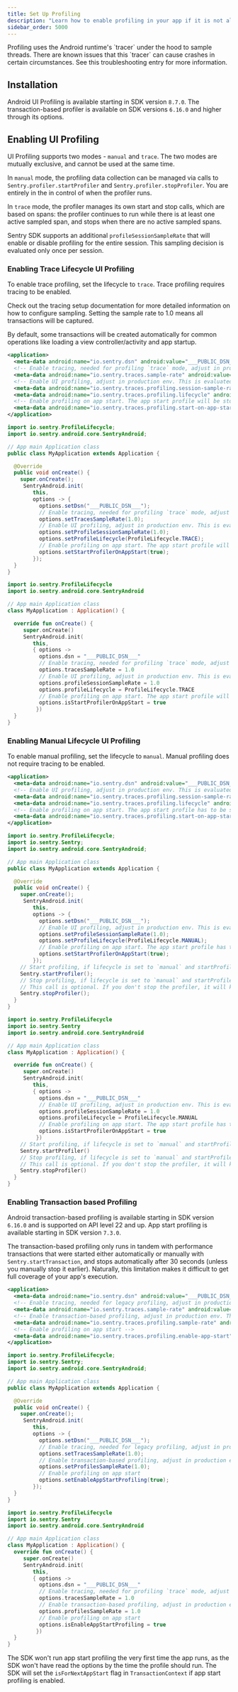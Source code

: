 ```yaml
---
title: Set Up Profiling
description: "Learn how to enable profiling in your app if it is not already set up."
sidebar_order: 5000
---
```


<PlatformContent includePath="profiling/index/preface" />
<PlatformContent includePath="profiling/index/why-profiling" />

<Alert level="warning" title="Important">
  Profiling uses the Android runtime's `tracer` under the hood to sample threads. There are known issues that this `tracer` can cause crashes in certain circumstances. See this <PlatformLink to="/profiling/troubleshooting#i-see-elevated-number-of-crashes-in-the-android-runtime-when-profiling-is-activated">troubleshooting</PlatformLink> entry for more information.
</Alert>

## Installation

Android UI Profiling is available starting in SDK version `8.7.0`.
The transaction-based profiler is available on SDK versions `6.16.0` and higher through <PlatformLink to="/configuration/options/#transaction-based-profiling-options">its options</PlatformLink>.

## Enabling UI Profiling

UI Profiling supports two modes - `manual` and `trace`. The two modes are mutually exclusive, and cannot be used at the same time.

In `manual` mode, the profiling data collection can be managed via calls to `Sentry.profiler.startProfiler` and `Sentry.profiler.stopProfiler`. You are entirely in the in control of when the profiler runs.

In `trace` mode, the profiler manages its own start and stop calls, which are based on spans: the profiler continues to run while there is at least one active sampled span, and stops when there are no active sampled spans.

Sentry SDK supports an additional `profileSessionSampleRate` that will enable or disable profiling for the entire <PlatformLink to="/configuration/releases/#sessions">session</PlatformLink>. This sampling decision is evaluated only once per session.

### Enabling Trace Lifecycle UI Profiling

To enable trace profiling, set the lifecycle to `trace`. Trace profiling requires tracing to be enabled.

Check out the <PlatformLink to="/tracing/">tracing setup documentation</PlatformLink> for more detailed information on how to configure sampling. Setting the sample rate to 1.0 means all transactions will be captured.

By default, some transactions will be created automatically for common operations like loading a view controller/activity and app startup.

```xml {filename:AndroidManifest.xml}
<application>
  <meta-data android:name="io.sentry.dsn" android:value="___PUBLIC_DSN___" />
  <!-- Enable tracing, needed for profiling `trace` mode, adjust in production env -->
  <meta-data android:name="io.sentry.traces.sample-rate" android:value="1.0" />
  <!-- Enable UI profiling, adjust in production env. This is evaluated only once per session -->
  <meta-data android:name="io.sentry.traces.profiling.session-sample-rate" android:value="1.0" />
  <meta-data android:name="io.sentry.traces.profiling.lifecycle" android:value="trace" />
  <!-- Enable profiling on app start. The app start profile will be stopped automatically when the app start root span finishes -->
  <meta-data android:name="io.sentry.traces.profiling.start-on-app-start" android:value="true" />
</application>
```

```java
import io.sentry.ProfileLifecycle;
import io.sentry.android.core.SentryAndroid;

// App main Application class
public class MyApplication extends Application {

  @Override
  public void onCreate() {
    super.onCreate();
     SentryAndroid.init(
        this,
        options -> {
          options.setDsn("___PUBLIC_DSN___");
          // Enable tracing, needed for profiling `trace` mode, adjust in production env
          options.setTracesSampleRate(1.0);
          // Enable UI profiling, adjust in production env. This is evaluated only once per session
          options.setProfileSessionSampleRate(1.0);
          options.setProfileLifecycle(ProfileLifecycle.TRACE);
          // Enable profiling on app start. The app start profile will be stopped automatically when the app start root span finishes
          options.setStartProfilerOnAppStart(true);
        });
  }
}
```

```kotlin
import io.sentry.ProfileLifecycle
import io.sentry.android.core.SentryAndroid

// App main Application class
class MyApplication : Application() {

  override fun onCreate() {
     super.onCreate()
     SentryAndroid.init(
        this,
        { options ->
          options.dsn = "___PUBLIC_DSN___"
          // Enable tracing, needed for profiling `trace` mode, adjust in production env
          options.tracesSampleRate = 1.0
          // Enable UI profiling, adjust in production env. This is evaluated only once per session
          options.profileSessionSampleRate = 1.0
          options.profileLifecycle = ProfileLifecycle.TRACE
          // Enable profiling on app start. The app start profile will be stopped automatically when the app start root span finishes
          options.isStartProfilerOnAppStart = true
         })
  }
}
```

### Enabling Manual Lifecycle UI Profiling

To enable manual profiling, set the lifecycle to `manual`. Manual profiling does not require tracing to be enabled.

```xml {filename:AndroidManifest.xml}
<application>
  <meta-data android:name="io.sentry.dsn" android:value="___PUBLIC_DSN___" />
  <!-- Enable UI profiling, adjust in production env. This is evaluated only once per session -->
  <meta-data android:name="io.sentry.traces.profiling.session-sample-rate" android:value="1.0" />
  <meta-data android:name="io.sentry.traces.profiling.lifecycle" android:value="manual" />
  <!-- Enable profiling on app start. The app start profile has to be stopped through Sentry.stopProfiler() -->
  <meta-data android:name="io.sentry.traces.profiling.start-on-app-start" android:value="true" />
</application>
```

```java
import io.sentry.ProfileLifecycle;
import io.sentry.Sentry;
import io.sentry.android.core.SentryAndroid;

// App main Application class
public class MyApplication extends Application {

  @Override
  public void onCreate() {
    super.onCreate();
     SentryAndroid.init(
        this,
        options -> {
          options.setDsn("___PUBLIC_DSN___");
          // Enable UI profiling, adjust in production env. This is evaluated only once per session
          options.setProfileSessionSampleRate(1.0);
          options.setProfileLifecycle(ProfileLifecycle.MANUAL);
          // Enable profiling on app start. The app start profile has to be stopped through Sentry.stopProfiler()
          options.setStartProfilerOnAppStart(true);
        });
    // Start profiling, if lifecycle is set to `manual` and startProfilerOnAppStart is set to `true`
    Sentry.startProfiler();
    // Stop profiling, if lifecycle is set to `manual` and startProfilerOnAppStart is set to `true`.
    // This call is optional. If you don't stop the profiler, it will keep profiling your application until the process exits.
    Sentry.stopProfiler();
  }
}
```

```kotlin
import io.sentry.ProfileLifecycle
import io.sentry.Sentry
import io.sentry.android.core.SentryAndroid

// App main Application class
class MyApplication : Application() {

  override fun onCreate() {
     super.onCreate()
     SentryAndroid.init(
        this,
        { options ->
          options.dsn = "___PUBLIC_DSN___"
          // Enable UI profiling, adjust in production env. This is evaluated only once per session
          options.profileSessionSampleRate = 1.0
          options.profileLifecycle = ProfileLifecycle.MANUAL
          // Enable profiling on app start. The app start profile has to be stopped through Sentry.stopProfiler()
          options.isStartProfilerOnAppStart = true
         })
    // Start profiling, if lifecycle is set to `manual` and startProfilerOnAppStart is set to `true`
    Sentry.startProfiler()
    // Stop profiling, if lifecycle is set to `manual` and startProfilerOnAppStart is set to `true`.
    // This call is optional. If you don't stop the profiler, it will keep profiling your application until the process exits.
    Sentry.stopProfiler()
  }
}
```

### Enabling Transaction based Profiling

<Alert>

Android transaction-based profiling is available starting in SDK version `6.16.0` and is supported on API level 22 and up.
App start profiling is available starting in SDK version `7.3.0`.

</Alert>

The transaction-based profiling only runs in tandem with performance transactions that were started either automatically or manually with `Sentry.startTransaction`, and stops automatically after 30 seconds (unless you manually stop it earlier). Naturally, this limitation makes it difficult to get full coverage of your app's execution.

```xml {filename:AndroidManifest.xml}
<application>
  <meta-data android:name="io.sentry.dsn" android:value="___PUBLIC_DSN___" />
  <!-- Enable tracing, needed for legacy profiling, adjust in production env -->
  <meta-data android:name="io.sentry.traces.sample-rate" android:value="1.0" />
  <!-- Enable transaction-based profiling, adjust in production env. This is relative to traces sample rate -->
  <meta-data android:name="io.sentry.traces.profiling.sample-rate" android:value="1.0" />
  <!-- Enable profiling on app start -->
  <meta-data android:name="io.sentry.traces.profiling.enable-app-start" android:value="true" />
</application>
```

```java
import io.sentry.ProfileLifecycle;
import io.sentry.Sentry;
import io.sentry.android.core.SentryAndroid;

// App main Application class
public class MyApplication extends Application {

  @Override
  public void onCreate() {
    super.onCreate();
     SentryAndroid.init(
        this,
        options -> {
          options.setDsn("___PUBLIC_DSN___");
          // Enable tracing, needed for legacy profiling, adjust in production env
          options.setTracesSampleRate(1.0);
          // Enable transaction-based profiling, adjust in production env. This is relative to traces sample rate
          options.setProfilesSampleRate(1.0);
          // Enable profiling on app start
          options.setEnableAppStartProfiling(true);
        });
  }
}
```

```kotlin
import io.sentry.ProfileLifecycle
import io.sentry.Sentry
import io.sentry.android.core.SentryAndroid

// App main Application class
class MyApplication : Application() {
  override fun onCreate() {
     super.onCreate()
     SentryAndroid.init(
        this,
        { options ->
          options.dsn = "___PUBLIC_DSN___"
          // Enable tracing, needed for profiling `trace` mode, adjust in production env
          options.tracesSampleRate = 1.0
          // Enable transaction-based profiling, adjust in production env. This is relative to traces sample rate
          options.profilesSampleRate = 1.0
          // Enable profiling on app start
          options.isEnableAppStartProfiling = true
         })
  }
}
```

<Alert>

The SDK won't run app start profiling the very first time the app runs, as the SDK won't have read the options by the time the profile should run.
The SDK will set the `isForNextAppStart` flag in `TransactionContext` if app start profiling is enabled.

</Alert>
